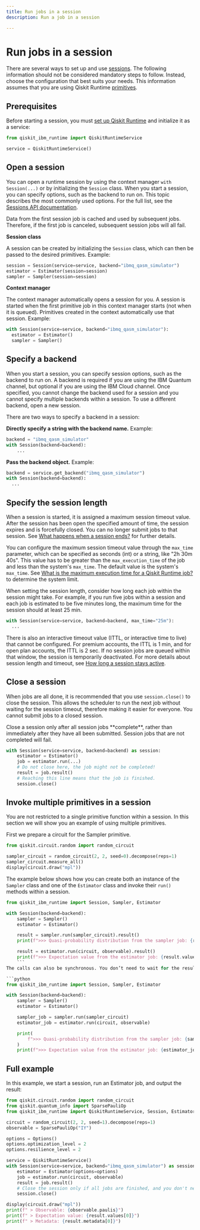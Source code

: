```yaml
---
title: Run jobs in a session
description: Run a job in a session

---
```


# Run jobs in a session

There are several ways to set up and use [sessions](sessions). The following
information should not be considered mandatory steps to follow. Instead,
choose the configuration that best suits your needs. This
information assumes that you are using Qiskit Runtime
[primitives](../build/primitives).

## Prerequisites

Before starting a session, you must [set up Qiskit Runtime](../start/install) and initialize it as a service:

``` python
from qiskit_ibm_runtime import QiskitRuntimeService

service = QiskitRuntimeService()
```

## Open a session

You can open a runtime session by using the context manager `with Session(...)` or by initializing the `Session`
class. When you start a session, you can specify options, such as the
backend to run on. This topic describes the most commonly used options.
For the full list, see the [Sessions API documentation](../api/qiskit-ibm-runtime/qiskit_ibm_runtime.Session#session).

<Admonition type="note" title="Important">
    Data from the first session job is cached and used by subsequent jobs. Therefore, if the first job is canceled, subsequent session jobs will all fail.
</Admonition>


**Session class**

A session can be created by initializing the `Session` class, which can then be passed to the desired primitives. Example:

``` python
session = Session(service=service, backend="ibmq_qasm_simulator")
estimator = Estimator(session=session)
sampler = Sampler(session=session)
```

**Context manager**

The context manager automatically opens a session for you. A session is
started when the first primitive job in this context manager starts (not when it is queued). Primitives created in the context automatically use
that session. Example:

``` python
with Session(service=service, backend="ibmq_qasm_simulator"):
  estimator = Estimator()
  sampler = Sampler()
```

## Specify a backend

When you start a session, you can specify session options, such as the
backend to run on. A backend is required if you are using the IBM
Quantum channel, but optional if you are using the IBM Cloud channel.
Once specified, you cannot change the backend used for a session and you
cannot specify multiple backends within a session. To use a different
backend, open a new session.

There are two ways to specify a backend in a session:

**Directly specify a string with the backend name.** Example:

``` python
backend = "ibmq_qasm_simulator"
with Session(backend=backend):
    ...
```

**Pass the backend object.** Example:

``` python
backend = service.get_backend("ibmq_qasm_simulator")
with Session(backend=backend):
  ...
```

## Specify the session length

When a session is started, it is assigned a maximum session timeout
value. After the session has been open the specified amount of time, the
session expires and is forcefully closed. You can no longer submit jobs
to that session. See [What happens when a session ends?](sessions#ends) for further details.

You can configure the maximum session timeout value through the
`max_time` parameter, which can be specified as seconds
(int) or a string, like "2h 30m 40s". This value has to be greater
than the `max_execution_time` of the job and less than the
system's `max_time`. The default value is the system's
`max_time`. See [What is the maximum execution time for a Qiskit Runtime job?](max-execution-time) to determine the
system limit.

When setting the session length, consider how long each job within the
session might take. For example, if you run five jobs within a session
and each job is estimated to be five minutes long, the maximum time for
the session should at least 25 min.

``` python
with Session(service=service, backend=backend, max_time="25m"):
  ...   
```

There is also an interactive timeout value (ITTL, or interactive time to live) that cannot be configured. For premium accounts, the ITTL is 1 min, and for open plan accounts, the ITTL is 2 sec. If no session jobs are queued within that window, the session is temporarily deactivated. For more details about session length and timeout, see [How long a session stays active](sessions#active).

<span id="close"></span>
## Close a session 

When jobs are all done, it is recommended that you use
`session.close()` to close the session. This allows the
scheduler to run the next job without waiting for the session timeout,
therefore making it easier for everyone. You cannot submit jobs to a
closed session.

<Admonition type="note" title="Important">
    Close a session only after all session jobs **complete**, rather than immediately after they have all been submitted. Session jobs that are not completed will fail.
</Admonition>


``` python
with Session(service=service, backend=backend) as session:
    estimator = Estimator()
    job = estimator.run(...)
    # Do not close here, the job might not be completed!
    result = job.result()
    # Reaching this line means that the job is finished.
    session.close()
```

## Invoke multiple primitives in a session

You are not restricted to a single primitive function within a session. In this section we will show you an example of using multiple primitives. 

First we prepare a circuit for the Sampler primitive.

```python
from qiskit.circuit.random import random_circuit

sampler_circuit = random_circuit(2, 2, seed=0).decompose(reps=1)
sampler_circuit.measure_all()
display(circuit.draw("mpl"))
```

The example below shows how you can create both an instance of the `Sampler` class and one of the `Estimator` class and invoke their `run()` methods within a session. 

```python
from qiskit_ibm_runtime import Session, Sampler, Estimator

with Session(backend=backend):
    sampler = Sampler()
    estimator = Estimator()

    result = sampler.run(sampler_circuit).result()
    print(f">>> Quasi-probability distribution from the sampler job: {result.quasi_dists[0]}")

    result = estimator.run(circuit, observable).result()
    print(f">>> Expectation value from the estimator job: {result.values[0]}")
    ```
The calls can also be synchronous. You don’t need to wait for the result of a previous job before submitting another one, as shown below:

```python
from qiskit_ibm_runtime import Session, Sampler, Estimator

with Session(backend=backend):
    sampler = Sampler()
    estimator = Estimator()

    sampler_job = sampler.run(sampler_circuit)
    estimator_job = estimator.run(circuit, observable)

    print(
        f">>> Quasi-probability distribution from the sampler job: {sampler_job.result().quasi_dists[0]}"
    )
    print(f">>> Expectation value from the estimator job: {estimator_job.result().values[0]}")
```

## Full example

In this example, we start a session, run an Estimator job, and output
the result:

``` python
from qiskit.circuit.random import random_circuit
from qiskit.quantum_info import SparsePauliOp
from qiskit_ibm_runtime import QiskitRuntimeService, Session, Estimator, Options

circuit = random_circuit(2, 2, seed=1).decompose(reps=1)
observable = SparsePauliOp("IY")

options = Options()
options.optimization_level = 2
options.resilience_level = 2

service = QiskitRuntimeService()
with Session(service=service, backend="ibmq_qasm_simulator") as session:
    estimator = Estimator(options=options)
    job = estimator.run(circuit, observable)
    result = job.result()
    # Close the session only if all jobs are finished, and you don't need to run more in the session
    session.close()

display(circuit.draw("mpl"))
print(f" > Observable: {observable.paulis}")
print(f" > Expectation value: {result.values[0]}")
print(f" > Metadata: {result.metadata[0]}")
```